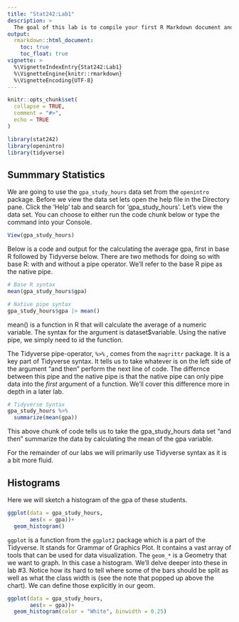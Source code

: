 ```yaml
---
title: "Stat242:Lab1"
description: >
  The goal of this lab is to compile your first R Markdown document and get a sneak peak of what we'll be doing in a future lab.
output: 
  rmarkdown::html_document:
    toc: true
    toc_float: true
vignette: >
  %\VignetteIndexEntry{Stat242:Lab1}
  %\VignetteEngine{knitr::rmarkdown}
  %\VignetteEncoding{UTF-8}
---
```


```r
knitr::opts_chunk$set(
  collapse = TRUE,
  comment = "#>",
  echo = TRUE
)
```

```r
library(stat242)
library(openintro)
library(tidyverse)
```

## Summmary Statistics
We are going to use the `gpa_study_hours` data set from the `openintro` package. Before we view the data set lets open the help file in the Directory pane. Click the 'Help' tab and search for 'gpa_study_hours'. Let's view the data set. You can choose to either run the code chunk below or type the command into your Console. 

```r
View(gpa_study_hours)
```

Below is a code and output for the calculating the average gpa, first in base R followed by Tidyverse below. There are two methods for doing so with base R: with and without a pipe operator. We'll refer to the base R pipe as the native pipe.

```r
# Base R syntax
mean(gpa_study_hours$gpa)

# Native pipe syntax
gpa_study_hours$gpa |> mean()
```
mean() is a function in R that will calculate the average of a numeric variable. The syntax for the argument is dataset$variable. Using the native pipe, we simply need to id the function.

The Tidyverse pipe-operator, `%>%` , comes from the `magrittr` package. It is a key part of Tidyverse syntax. It tells us to take whatever is on the left side of the argument "and then" perform the next line of code. The differnce between this pipe and the native pipe is that the native pipe can only pipe data into the *first* argument of a function. We'll cover this difference more in depth in a later lab.

```r
# Tidyverse Syntax
gpa_study_hours %>% 
  summarize(mean(gpa))
```
This above chunk of code tells us to take the gpa_study_hours data set "and then" summarize the data by calculating the mean of the gpa variable. 

For the remainder of our labs we will primarily use Tidyverse syntax as it is a bit more fluid.

## Histograms

Here we will sketch a histogram of the gpa of these students. 

```r
ggplot(data = gpa_study_hours, 
       aes(x = gpa))+
  geom_histogram()
```

`ggplot` is a function from the `ggplot2` package which is a part of the Tidyverse. It stands for Grammar of Graphics Plot. It contains a vast array of tools that can be used for data visualization. The `geom_*` is a Geometry that we want to graph. In this case a histogram. We'll delve deeper into these in lab #3. Notice how its hard to tell where some of the bars should be split as well as what the class width is (see the note that popped up above the chart). We can define those explicitly in our geom. 

```r
ggplot(data = gpa_study_hours, 
       aes(x = gpa))+
  geom_histogram(color = "White", binwidth = 0.25)
```
